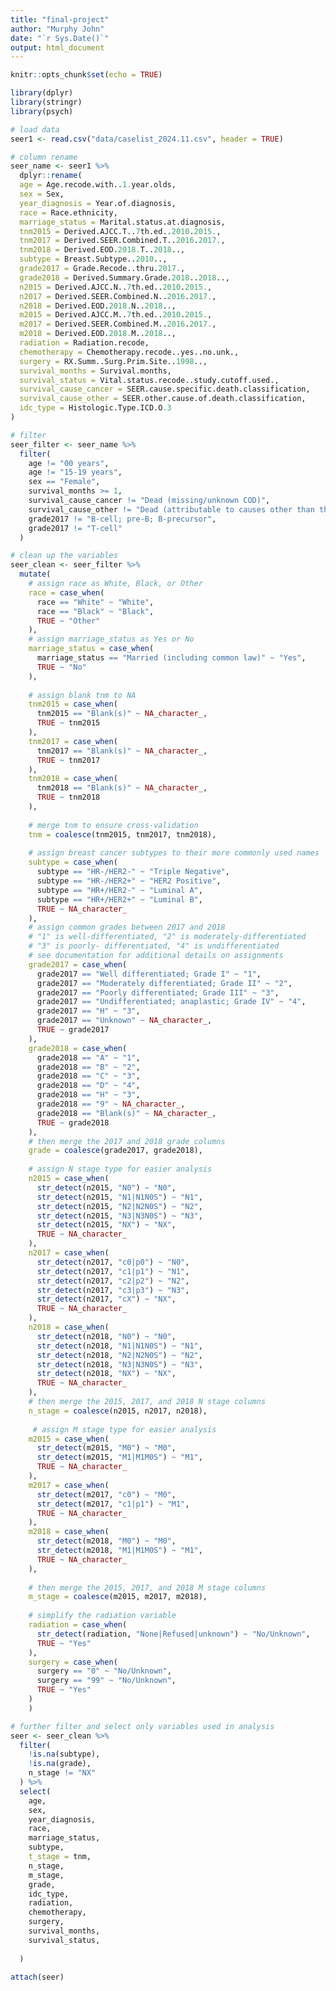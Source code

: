 ```yaml
---
title: "final-project"
author: "Murphy John"
date: "`r Sys.Date()`"
output: html_document
---
```


```r
knitr::opts_chunk$set(echo = TRUE)
```

```r
library(dplyr)
library(stringr)
library(psych)
```


```r
# load data
seer1 <- read.csv("data/caselist_2024.11.csv", header = TRUE)
```

```r
# column rename
seer_name <- seer1 %>%
  dplyr::rename(
  age = Age.recode.with..1.year.olds,
  sex = Sex,
  year_diagnosis = Year.of.diagnosis,
  race = Race.ethnicity,
  marriage_status = Marital.status.at.diagnosis,
  tnm2015 = Derived.AJCC.T..7th.ed..2010.2015.,
  tnm2017 = Derived.SEER.Combined.T..2016.2017.,
  tnm2018 = Derived.EOD.2018.T..2018..,
  subtype = Breast.Subtype..2010..,
  grade2017 = Grade.Recode..thru.2017.,
  grade2018 = Derived.Summary.Grade.2018..2018..,
  n2015 = Derived.AJCC.N..7th.ed..2010.2015.,
  n2017 = Derived.SEER.Combined.N..2016.2017.,
  n2018 = Derived.EOD.2018.N..2018..,
  m2015 = Derived.AJCC.M..7th.ed..2010.2015.,
  m2017 = Derived.SEER.Combined.M..2016.2017.,
  m2018 = Derived.EOD.2018.M..2018..,
  radiation = Radiation.recode,
  chemotherapy = Chemotherapy.recode..yes..no.unk.,
  surgery = RX.Summ..Surg.Prim.Site..1998..,
  survival_months = Survival.months,
  survival_status = Vital.status.recode..study.cutoff.used.,
  survival_cause_cancer = SEER.cause.specific.death.classification,
  survival_cause_other = SEER.other.cause.of.death.classification,
  idc_type = Histologic.Type.ICD.O.3
)

# filter
seer_filter <- seer_name %>%
  filter(
    age != "00 years",
    age != "15-19 years",
    sex == "Female",
    survival_months >= 1,
    survival_cause_cancer != "Dead (missing/unknown COD)",
    survival_cause_other != "Dead (attributable to causes other than this cancer dx)",
    grade2017 != "B-cell; pre-B; B-precursor",
    grade2017 != "T-cell"
  )

# clean up the variables
seer_clean <- seer_filter %>%
  mutate(
    # assign race as White, Black, or Other
    race = case_when(
      race == "White" ~ "White",
      race == "Black" ~ "Black",
      TRUE ~ "Other"
    ),
    # assign marriage_status as Yes or No
    marriage_status = case_when(
      marriage_status == "Married (including common law)" ~ "Yes",
      TRUE ~ "No"
    ),
    
    # assign blank tnm to NA
    tnm2015 = case_when(
      tnm2015 == "Blank(s)" ~ NA_character_,
      TRUE ~ tnm2015
    ),
    tnm2017 = case_when(
      tnm2017 == "Blank(s)" ~ NA_character_,
      TRUE ~ tnm2017
    ),
    tnm2018 = case_when(
      tnm2018 == "Blank(s)" ~ NA_character_,
      TRUE ~ tnm2018
    ),
    
    # merge tnm to ensure cross-validation
    tnm = coalesce(tnm2015, tnm2017, tnm2018),
    
    # assign breast cancer subtypes to their more commonly used names
    subtype = case_when(
      subtype == "HR-/HER2-" ~ "Triple Negative",
      subtype == "HR-/HER2+" ~ "HER2 Positive",
      subtype == "HR+/HER2-" ~ "Luminal A",
      subtype == "HR+/HER2+" ~ "Luminal B",
      TRUE ~ NA_character_
    ),
    # assign common grades between 2017 and 2018
    # "1" is well-differentiated, "2" is moderately-differentiated
    # "3" is poorly- differentiated, "4" is undifferentiated
    # see documentation for additional details on assignments
    grade2017 = case_when(
      grade2017 == "Well differentiated; Grade I" ~ "1",
      grade2017 == "Moderately differentiated; Grade II" ~ "2",
      grade2017 == "Poorly differentiated; Grade III" ~ "3",
      grade2017 == "Undifferentiated; anaplastic; Grade IV" ~ "4",
      grade2017 == "H" ~ "3",
      grade2017 == "Unknown" ~ NA_character_,
      TRUE ~ grade2017
    ),
    grade2018 = case_when(
      grade2018 == "A" ~ "1",
      grade2018 == "B" ~ "2",
      grade2018 == "C" ~ "3",
      grade2018 == "D" ~ "4",
      grade2018 == "H" ~ "3",
      grade2018 == "9" ~ NA_character_,
      grade2018 == "Blank(s)" ~ NA_character_,
      TRUE ~ grade2018
    ),
    # then merge the 2017 and 2018 grade columns
    grade = coalesce(grade2017, grade2018),
    
    # assign N stage type for easier analysis
    n2015 = case_when(
      str_detect(n2015, "N0") ~ "N0",
      str_detect(n2015, "N1|N1N0S") ~ "N1",
      str_detect(n2015, "N2|N2N0S") ~ "N2",
      str_detect(n2015, "N3|N3N0S") ~ "N3",
      str_detect(n2015, "NX") ~ "NX",
      TRUE ~ NA_character_
    ),
    n2017 = case_when(
      str_detect(n2017, "c0|p0") ~ "N0",
      str_detect(n2017, "c1|p1") ~ "N1",
      str_detect(n2017, "c2|p2") ~ "N2",
      str_detect(n2017, "c3|p3") ~ "N3",
      str_detect(n2017, "cX") ~ "NX",
      TRUE ~ NA_character_
    ),
    n2018 = case_when(
      str_detect(n2018, "N0") ~ "N0",
      str_detect(n2018, "N1|N1N0S") ~ "N1",
      str_detect(n2018, "N2|N2N0S") ~ "N2",
      str_detect(n2018, "N3|N3N0S") ~ "N3",
      str_detect(n2018, "NX") ~ "NX",
      TRUE ~ NA_character_
    ),
    # then merge the 2015, 2017, and 2018 N stage columns
    n_stage = coalesce(n2015, n2017, n2018),
    
     # assign M stage type for easier analysis
    m2015 = case_when(
      str_detect(m2015, "M0") ~ "M0",
      str_detect(m2015, "M1|M1M0S") ~ "M1",
      TRUE ~ NA_character_
    ),
    m2017 = case_when(
      str_detect(m2017, "c0") ~ "M0",
      str_detect(m2017, "c1|p1") ~ "M1",
      TRUE ~ NA_character_
    ),
    m2018 = case_when(
      str_detect(m2018, "M0") ~ "M0",
      str_detect(m2018, "M1|M1M0S") ~ "M1",
      TRUE ~ NA_character_
    ),
    
    # then merge the 2015, 2017, and 2018 M stage columns
    m_stage = coalesce(m2015, m2017, m2018),
    
    # simplify the radiation variable
    radiation = case_when(
      str_detect(radiation, "None|Refused|unknown") ~ "No/Unknown",
      TRUE ~ "Yes"
    ),
    surgery = case_when(
      surgery == "0" ~ "No/Unknown",
      surgery == "99" ~ "No/Unknown",
      TRUE ~ "Yes"
    )
    )

# further filter and select only variables used in analysis
seer <- seer_clean %>%
  filter(
    !is.na(subtype),
    !is.na(grade),
    n_stage != "NX"
  ) %>%
  select(
    age,
    sex,
    year_diagnosis,
    race,
    marriage_status,
    subtype,
    t_stage = tnm,
    n_stage,
    m_stage,
    grade,
    idc_type,
    radiation,
    chemotherapy,
    surgery,
    survival_months,
    survival_status,
    
  )
  
attach(seer)
```

```r


```

















